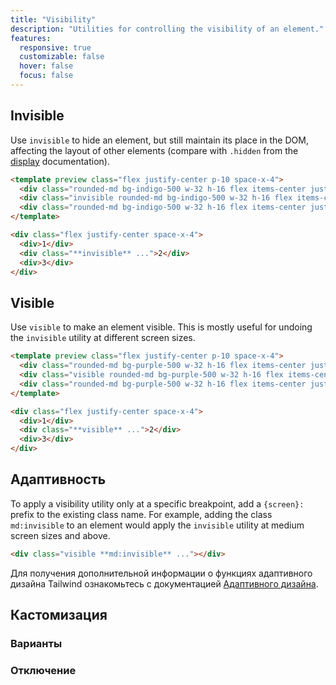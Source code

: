```yaml
---
title: "Visibility"
description: "Utilities for controlling the visibility of an element."
features:
  responsive: true
  customizable: false
  hover: false
  focus: false
---
```




## Invisible

Use `invisible` to hide an element, but still maintain its place in the DOM, affecting the layout of other elements (compare with `.hidden` from the [display](/docs/display#hidden) documentation).

```html indigo
<template preview class="flex justify-center p-10 space-x-4">
  <div class="rounded-md bg-indigo-500 w-32 h-16 flex items-center justify-center text-white text-3xl font-extrabold">1</div>
  <div class="invisible rounded-md bg-indigo-500 w-32 h-16 flex items-center justify-center text-white text-3xl font-extrabold">2</div>
  <div class="rounded-md bg-indigo-500 w-32 h-16 flex items-center justify-center text-white text-3xl font-extrabold">3</div>
</template>

<div class="flex justify-center space-x-4">
  <div>1</div>
  <div class="**invisible** ...">2</div>
  <div>3</div>
</div>
```

## Visible

Use `visible` to make an element visible. This is mostly useful for undoing the `invisible` utility at different screen sizes.

```html purple
<template preview class="flex justify-center p-10 space-x-4">
  <div class="rounded-md bg-purple-500 w-32 h-16 flex items-center justify-center text-white text-3xl font-extrabold">1</div>
  <div class="visible rounded-md bg-purple-500 w-32 h-16 flex items-center justify-center text-white text-3xl font-extrabold">2</div>
  <div class="rounded-md bg-purple-500 w-32 h-16 flex items-center justify-center text-white text-3xl font-extrabold">3</div>
</template>

<div class="flex justify-center space-x-4">
  <div>1</div>
  <div class="**visible** ...">2</div>
  <div>3</div>
</div>
```

## Адаптивность

To apply a visibility utility only at a specific breakpoint, add a `{screen}:` prefix to the existing class name. For example, adding the class `md:invisible` to an element would apply the `invisible` utility at medium screen sizes and above.

```html
<div class="visible **md:invisible** ..."></div>
```

Для получения дополнительной информации о функциях адаптивного дизайна Tailwind ознакомьтесь с документацией [Адаптивного дизайна](/docs/responsive-design).

## Кастомизация

### Варианты

<Variants plugin="visibility" />

### Отключение

<Disabling plugin="visibility" />
